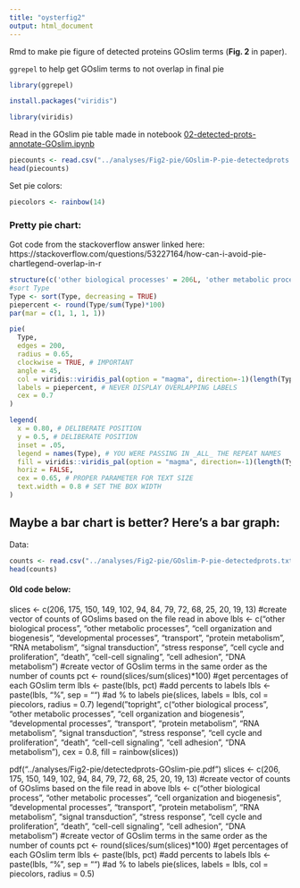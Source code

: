 ```yaml
---
title: "oysterfig2"
output: html_document
---
```

Rmd to make pie figure of detected proteins GOslim terms (**Fig. 2** in paper). 

`ggrepel` to help get GOslim terms to not overlap in final pie
```r
library(ggrepel)
```

```r
install.packages("viridis")
```

```r
library(viridis)
```
Read in the GOslim pie table made in notebook [02-detected-prots-annotate-GOslim.ipynb](https://github.com/grace-ac/paper-pacific.oyster-larvae/blob/master/notebooks/02-detected-prots-annotate-GOslim.ipynbhttps://github.com/grace-ac/paper-pacific.oyster-larvae/blob/master/notebooks/02-detected-prots-annotate-GOslim.ipynb)
```r
piecounts <- read.csv("../analyses/Fig2-pie/GOslim-P-pie-detectedprots.txt", header = FALSE)
head(piecounts)
```

Set pie colors:
```r
piecolors <- rainbow(14)
```

### Pretty pie chart: 
Got code from the stackoverflow answer linked here:       
https://stackoverflow.com/questions/53227164/how-can-i-avoid-pie-chartlegend-overlap-in-r 

```r
structure(c('other biological processes' = 206L, 'other metabolic processses' = 175L, 'cell organization and biogenesis' = 150L, 'developmental processes' = 149L, 'transport' = 102L, 'protein metabolism' = 94L, 'RNA metabolism' = 84L, 'signal transduction' = 79L, 'stress reponse' = 72L, 'cell cycle and proliferation' = 68L, 'death' = 25L, 'cell-cell signaling' = 20L, 'cell adhesion' = 19L, 'DNA metabolism' = 13L), .Dim = 14L, .Dimnames = list(. = c("other biological process", "other metabolic processes", "cell organization and biogenesis", "developmental processes", "transport", "protein metabolism", "RNA metabolism", "signal transduction", "stress response", "cell cycle and proliferation", "death", "cell-cell signaling", "cell adhesion", "DNA metabolism")), class = "table") -> Type
#sort Type 
Type <- sort(Type, decreasing = TRUE) 
piepercent <- round(Type/sum(Type)*100)
par(mar = c(1, 1, 1, 1)) 

pie(
  Type, 
  edges = 200, 
  radius = 0.65,
  clockwise = TRUE, # IMPORTANT
  angle = 45, 
  col = viridis::viridis_pal(option = "magma", direction=-1)(length(Type)),  # BETTER COLOR PALETTE
  labels = piepercent, # NEVER DISPLAY OVERLAPPING LABELS
  cex = 0.7
)

legend(
  x = 0.80, # DELIBERATE POSITION
  y = 0.5, # DELIBERATE POSITION
  inset = .05, 
  legend = names(Type), # YOU WERE PASSING IN _ALL_ THE REPEAT NAMES
  fill = viridis::viridis_pal(option = "magma", direction=-1)(length(Type)),  # USE THE SAME COLOR PALETTE
  horiz = FALSE,
  cex = 0.65, # PROPER PARAMETER FOR TEXT SIZE
  text.width = 0.8 # SET THE BOX WIDTH
)
```


## Maybe a bar chart is better? Here's a bar graph: 

Data:
```r
counts <- read.csv("../analyses/Fig2-pie/GOslim-P-pie-detectedprots.txt", header = FALSE)
head(counts)
```



#### Old code below: 

slices <- c(206, 175, 150, 149, 102, 94, 84, 79, 72, 68, 25, 20, 19, 13) #create vector of counts of GOslims based on the file read in above
lbls <- c("other biological process", "other metabolic processes", "cell organization and biogenesis", "developmental processes", "transport", "protein metabolism", "RNA metabolism", "signal transduction", "stress response", "cell cycle and proliferation", "death", "cell-cell signaling", "cell adhesion", "DNA metabolism")
#create vector of GOslim terms in the same order as the number of counts
pct <- round(slices/sum(slices)*100) #get percentages of each GOslim term
lbls <- paste(lbls, pct) #add percents to labels
lbls <- paste(lbls, "%", sep = "") #ad % to labels
pie(slices, labels = lbls, col = piecolors, radius = 0.7)
legend("topright", c("other biological process", "other metabolic processes", "cell organization and biogenesis", "developmental processes", "transport", "protein metabolism", "RNA metabolism", "signal transduction", "stress response", "cell cycle and proliferation", "death", "cell-cell signaling", "cell adhesion", "DNA metabolism"), cex = 0.8, fill = rainbow(slices))



pdf("../analyses/Fig2-pie/detectedprots-GOslim-pie.pdf")
slices <- c(206, 175, 150, 149, 102, 94, 84, 79, 72, 68, 25, 20, 19, 13) #create vector of counts of GOslims based on the file read in above
lbls <- c("other biological process", "other metabolic processes", "cell organization and biogenesis", "developmental processes", "transport", "protein metabolism", "RNA metabolism", "signal transduction", "stress response", "cell cycle and proliferation", "death", "cell-cell signaling", "cell adhesion", "DNA metabolism") #create vector of GOslim terms in the same order as the number of counts
pct <- round(slices/sum(slices)*100) #get percentages of each GOslim term
lbls <- paste(lbls, pct) #add percents to labels
lbls <- paste(lbls, "%", sep = "") #ad % to labels
pie(slices, labels = lbls, col = piecolors, radius = 0.5)





